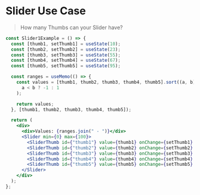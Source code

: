 
# Slider Use Case

> How many Thumbs can your Slider have?

<Playground>
  <Slider1Example />
</Playground>

```jsx
const Slider1Example = () => {
  const [thumb1, setThumb1] = useState(10);
  const [thumb2, setThumb2] = useState(23);
  const [thumb3, setThumb3] = useState(55);
  const [thumb4, setThumb4] = useState(67);
  const [thumb5, setThumb5] = useState(95);

  const ranges = useMemo(() => {
    const values = [thumb1, thumb2, thumb3, thumb4, thumb5].sort((a, b) =>
      a < b ? -1 : 1
    );

    return values;
  }, [thumb1, thumb2, thumb3, thumb4, thumb5]);

  return (
    <div>
      <div>Values: {ranges.join(" - ")}</div>
      <Slider min={0} max={100}>
        <SliderThumb id={"thumb1"} value={thumb1} onChange={setThumb1} />
        <SliderThumb id={"thumb2"} value={thumb2} onChange={setThumb2} />
        <SliderThumb id={"thumb3"} value={thumb3} onChange={setThumb3} />
        <SliderThumb id={"thumb4"} value={thumb4} onChange={setThumb4} />
        <SliderThumb id={"thumb5"} value={thumb5} onChange={setThumb5} />
      </Slider>
    </div>
  );
};
```
